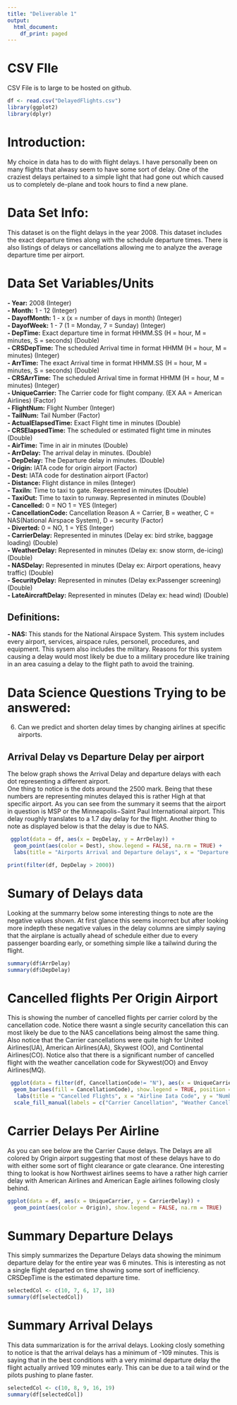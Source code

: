 ```yaml
---
title: "Deliverable 1"
output:
  html_document:
    df_print: paged
---
```

# CSV FIle
CSV File is to large to be hosted on github.  

```r
df <- read.csv("DelayedFlights.csv")
library(ggplot2)
library(dplyr)
```
# Introduction:
  My choice in data has to do with flight delays. I have personally been on many flights that alwasy seem to have some sort of delay. One of the craziest delays pertained to a simple light that had gone out which caused us to completely de-plane and took hours to find a new plane.   


# Data Set Info:
  This dataset is on the flight delays in the year 2008. This dataset includes the exact departure times along with the schedule departure times. There is also listings of delays or cancellations allowing me to analyze the average departure time per airport.   
  
# Data Set Variables/Units
**- Year:** 2008  (Integer)  
**- Month:** 1 - 12  (Integer)  
**- DayofMonth:** 1 - x (x = number of days in month)  (Integer)    
**- DayofWeek:** 1 - 7 (1 = Monday, 7 = Sunday)  (Integer)   
**- DepTime:** Exact departure time in format HHMM.SS (H = hour, M = minutes, S = seconds)  (Double)  
**- CRSDepTime:** The scheduled Arrival time in format HHMM (H = hour, M = minutes)  (Integer)  
**- ArrTime:** The exact Arrival time in format HHMM.SS (H = hour, M = minutes, S = seconds)  (Double)  
**- CRSArrTime:** The scheduled Arrival time in format HHMM (H = hour, M = minutes)  (Integer)  
**- UniqueCarrier:** The Carrier code for flight company. (EX AA = American Airlines)  (Factor)  
**- FlightNum:** Flight Number  (Integer)  
**- TailNum:** Tail Number  (Factor)  
**- ActualElapsedTime:** Exact Flight time in minutes (Double)     
**- CRSElapsedTime:** The scheduled or estimated flight time in minutes (Double)    
**- AirTime:** Time in air in minutes  (Double)  
**- ArrDelay:** The arrival delay in minutes.  (Double)  
**- DepDelay:** The Departure delay in minutes.  (Double)  
**- Origin:** IATA code for origin airport  (Factor)  
**- Dest:** IATA code for destination airport  (Factor)  
**- Distance:** Flight distance in miles  (Integer)  
**- TaxiIn:** Time to taxi to gate. Represented in minutes  (Double)  
**- TaxiOut:** Time to taxin to runway. Represented in minutes  (Double)  
**- Cancelled:** 0 = NO 1 = YES  (Integer)  
**- CancellationCode:** Cancellation Reason A = Carrier, B = weather, C = NAS(National Airspace System), D = security (Factor)  
**- Diverted:** 0 = NO, 1 = YES  (Integer)  
**- CarrierDelay:** Represented in minutes (Delay ex: bird strike, baggage loading)  (Double)  
**- WeatherDelay:** Represented in minutes (Delay ex: snow storm, de-icing)  (Double)  
**- NASDelay:** Represented in minutes (Delay ex: Airport operations, heavy traffic)  (Double)  
**- SecurityDelay:** Represented in minutes (Delay ex:Passenger screening)  (Double)  
**- LateAircraftDelay:** Represented in minutes (Delay ex: head wind)  (Double)  

## Definitions:
  **- NAS: ** This stands for the National Airspace System. This system includes every airport, services, airspace rules, personell, procedures, and equipment. This sysem also includes the military. Reasons for this system causing a delay would most likely be due to a military procedure like training in an area casuing a delay to the flight path to avoid the training. 
  
# Data Science Questions Trying to be answered:  
6. Can we predict and shorten delay times by changing airlines at specific airports.


## Arrival Delay vs Departure Delay per airport
The below graph shows the Arrival Delay and departure delays with each dot representing a different airport.  
One thing to notice is the dots around the 2500 mark. Being that these numbers are representing minutes delayed this is rather High at that specific airport. As you can see from the summary it seems that the airport in question is MSP or the Minneapolis−Saint Paul International airport. This delay roughly translates to a 1.7 day delay for the flight. Another thing to note as displayed below is that the delay is due to NAS.     

```r
 ggplot(data = df, aes(x = DepDelay, y = ArrDelay)) +
  geom_point(aes(color = Dest), show.legend = FALSE, na.rm = TRUE) +
  labs(title = "Airports Arrival and Departure delays", x = "Departure Delays (min)", y = "Arrival Delays (min)")

print(filter(df, DepDelay > 2000))
```

# Sumary of Delays data
Looking at the summarry below some interesting things to note are the negative values shown. At first glance this seems incorrect but after looking more indepth these negative values in the delay columns are simply saying that the airplane is actually ahead of schedule either due to every passenger boarding early, or something simple like a tailwind during the flight.
```r
summary(df$ArrDelay)
summary(df$DepDelay)
```


# Cancelled flights Per Origin Airport
This is showing the number of cancelled flights per carrier colord by the cancellation code. Notice there wasnt a single security cancellation this can most likely be due to the NAS cancellations being almost the same thing. Also notice that the Carrier cancellations were quite high for United Airlines(UA), American Airlines(AA), Skywest (OO), and Continental Airlines(CO). Notice also that there is a significant number of cancelled flight with the weather cancellation code for Skywest(OO) and Envoy Airlines(MQ).
```r
 ggplot(data = filter(df, CancellationCode!= "N"), aes(x = UniqueCarrier )) +
  geom_bar(aes(fill = CancellationCode), show.legend = TRUE, position = "dodge") +
   labs(title = "Cancelled Flights", x = "Airline Iata Code", y = "Number of cancelled flights") +
  scale_fill_manual(labels = c("Carrier Cancellation", "Weather Cancellation", "NAS Cancellation"), values = c("Red", "Blue", "Green"))
```

# Carrier Delays Per Airline
As you can see below are the Carrier Cause delays. The Delays are all colored by Origin airport suggesting that most of these delays have to do with either some sort of flight clearance or gate clearance. One interesting thing to lookat is how Northwest airlines seems to have a rather high carrier delay with American Airlines and American Eagle airlines following closly behind.

```r
ggplot(data = df, aes(x = UniqueCarrier, y = CarrierDelay)) +
  geom_point(aes(color = Origin), show.legend = FALSE, na.rm = TRUE)
```


# Summary Departure Delays
This simply summarizes the Departure Delays data showing the minimum departure delay for the entire year was 6 minutes. This is interesting as not a single flight departed on time showing some sort of inefficiency.     
CRSDepTime is the estimated departure time. 
```r
selectedCol <- c(10, 7, 6, 17, 18)
summary(df[selectedCol])

```

# Summary Arrival Delays
This data summarization is for the arrival delays. Looking closly something to notice is that the arrival delays has a minimum of -109 minutes. This is saying that in the best conditions with a very minimal departure delay the flight actually arrived 109 minutes early. This can be due to a tail wind or the pilots pushing to plane faster. 
```r
selectedCol <- c(10, 8, 9, 16, 19)
summary(df[selectedCol])
```












